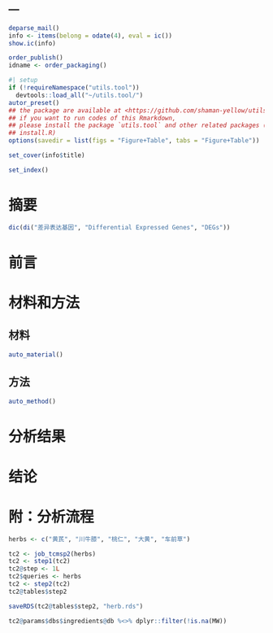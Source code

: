---
---

```r
deparse_mail()
info <- items(belong = odate(4), eval = ic())
show.ic(info)

order_publish()
idname <- order_packaging()
```

```r
#| setup
if (!requireNamespace("utils.tool"))
  devtools::load_all("~/utils.tool/")
autor_preset()
## the package are available at <https://github.com/shaman-yellow/utils.tool>
## if you want to run codes of this Rmarkdown,
## please install the package `utils.tool` and other related packages (run
## install.R)
options(savedir = list(figs = "Figure+Table", tabs = "Figure+Table"))
```

```r
set_cover(info$title)
```

```r
set_index()
```

# 摘要 {#abstract}

```r
dic(di("差异表达基因", "Differential Expressed Genes", "DEGs"))

```

# 前言 {#introduction}

# 材料和方法 {#methods}

## 材料

```r
auto_material()
```

## 方法

```r
auto_method()
```

# 分析结果 {#results}

# 结论 {#dis}

# 附：分析流程 {#workflow}

```r
herbs <- c("黄芪", "川牛膝", "桃仁", "大黄", "车前草")

tc2 <- job_tcmsp2(herbs)
tc2 <- step1(tc2)
tc2@step <- 1L
tc2$queries <- herbs
tc2 <- step2(tc2)
tc2@tables$step2

saveRDS(tc2@tables$step2, "herb.rds")

tc2@params$dbs$ingredients@db %<>% dplyr::filter(!is.na(MW))


```

